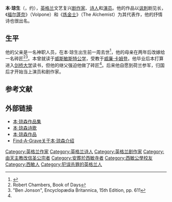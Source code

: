 {{Expand English|time=2018-09-22T08:43:09+00:00}}
{{noteTA
|1=zh-tw:班;zh-cn:本;
|2=zh-tw:強生; zh-cn:琼森;
|3=zh-tw:強生; zh-cn:琼生;
|4=zh-tw:坎登; zh-cn:卡姆登;
}}
{{Infobox writer
| name        = 本·琼森<br />Ben Jonson
| image       = Benjamin Jonson by Abraham van Blyenberch.jpg
<!-- 未知參數 | bgcolour    = silver -->
| caption     = 本·琼森
| birth_date  = 约1572年6月11日
| birth_place = [[英格兰|英格兰]][[伦敦|伦敦]][[西敏_(倫敦地區)|威斯敏斯特]]
| death_date  = 1637年8月6日
| death_place = [[英格兰|英格兰]][[伦敦|伦敦]][[西敏_(倫敦地區)|威斯敏斯特]]
| occupation  = [[剧作家|剧作家]]、[[诗人|诗人]]和[[演员|演员]]
| signature   = 
}}
'''本·琼生'''（{{lang|en|Ben Jonson}}，约{{bd|1572年|6月11日|1637年|8月6日}}），[[英格兰|英格兰]]文艺复兴[[剧作家|剧作家]]、[[诗人|诗人]]和[[演员|演员]]。他的作品以[[讽刺|讽刺]]剧见长，《[[福尔蓬奈|福尔蓬奈]]》（Volpone）和《[[炼金士|炼金士]]》（The Alchemist）为其代表作，他的抒情诗也很出名。
==生平==

他的父亲是一名神职人员，在本·琼生出生前一周去世<ref>{{Cite web| url=http://www.oxforddnb.com/view/10.1093/ref:odnb/9780198614128.001.0001/odnb-9780198614128-e-15116| doi=10.1093/ref:odnb/15116| year=2004| last1=Donaldson| first1=Ian| title=Jonson, Benjamin [Ben] (1572–1637), poet and playwright | Oxford Dictionary of National Biography| access-date=2020-10-14| archive-date=2021-02-27| archive-url=https://web.archive.org/web/20210227115953/https://www.oxforddnb.com/view/10.1093/ref:odnb/9780198614128.001.0001/odnb-9780198614128-e-15116| dead-url=no}}</ref>，他的母亲在两年后改嫁给一名砖匠<ref name="Robert Chambers, Book of Days">Robert Chambers, Book of Days</ref><ref>"Ben Jonson", Encyclopædia Britannica, 15th Edition, pp. 611</ref>。本曾就读于[[威斯敏斯特公学|威斯敏斯特公学]]，受教于[[威廉·卡姆登|威廉·卡姆登]]。他毕业后本打算进入[[剑桥大学|剑桥大学]]读书，但他的继父强迫他做了砖匠<ref name="Robert Chambers, Book of Days"/>。后来他自愿到荷兰参军，归国后才开始当上演员和剧作家。

==参考文献==
{{reflist}}

== 外部链接 ==
{{wikiquote|Ben Jonson|本·琼森|en}}
{{wikisourcelang|en|Author:Ben Jonson|本·琼森}}
* [http://research.uchicago.edu/highlights/item.php?id=25 本·琼森作品集] {{Wayback|url=http://research.uchicago.edu/highlights/item.php?id=25 |date=20100610015317 }} 
* [http://www.poetryfoundation.org/archive/poet.html?id=3567 本·琼森诗歌] {{Wayback|url=http://www.poetryfoundation.org/archive/poet.html?id=3567 |date=20070929083820 }}
* [http://hollowaypages.com/Jonson.htm 本·琼森作品] {{Wayback|url=http://hollowaypages.com/Jonson.htm |date=20080510141519 }}
* [http://www.findagrave.com/cgi-bin/fg.cgi?page=gr&GRid=5942 Find-A-Grave关于本·琼森介绍] {{Wayback|url=http://www.findagrave.com/cgi-bin/fg.cgi?page=gr&GRid=5942 |date=20080323181435 }}

{{Authority control}}

[[Category:英格兰作家|Category:英格兰作家]]
[[Category:英格兰诗人|Category:英格兰诗人]]
[[Category:英格兰剧作家|Category:英格兰剧作家]]
[[Category:由天主教改信圣公宗者|Category:由天主教改信圣公宗者]]
[[Category:安葬於西敏寺者|Category:安葬於西敏寺者]]
[[Category:西敏公學校友|Category:西敏公學校友]]
[[Category:西敏人|Category:西敏人]]
[[Category:犯误杀罪的英格兰人|Category:犯误杀罪的英格兰人]]